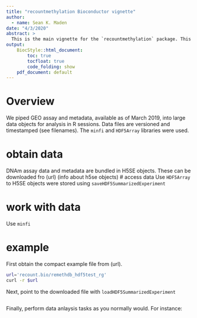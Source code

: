 ```yaml
---
title: "recountmethylation Bioconductor vignette"
author: 
  - name: Sean K. Maden
date: "4/3/2020"
abstract: > 
  This is the main vignette for the `recountmethylation` package. This shows how to obtain and work with HDF5-SummarizedExperiment data, comprising of DNAm assay data and sample metadata from 35,000 samples.
output:
    BiocStyle::html_document:
        toc: true
        tocfloat: true
        code_folding: show
    pdf_document: default
---
```


# Overview

We piped GEO assay and metadata, available as of March 2019, into large data objects for analysis in R sessions. Data files are versioned and timestamped (see filenames).
The `minfi` and `HDF5Array` libraries were used. 

# obtain data

DNAm assay data and metadata are bundled in H5SE objects. 
These can be downloaded fro (url)
(info about h5se objects)
# access data
Use `HDF5Array` to 
H5SE objects were stored using `saveHDF5SummarizedExperiment`

# work with data
Use `minfi`


# example

First obtain the compact example file from (url). 

```bash
url='recount.bio/remethdb_hdf5test_rg'
curl -r $url
```

Next, point to the downloaded file with `loadHDF5SummarizedExperiment`

```r
```

Finally, perform data anlaysis tasks as you normally would. For instance:

```r
```








